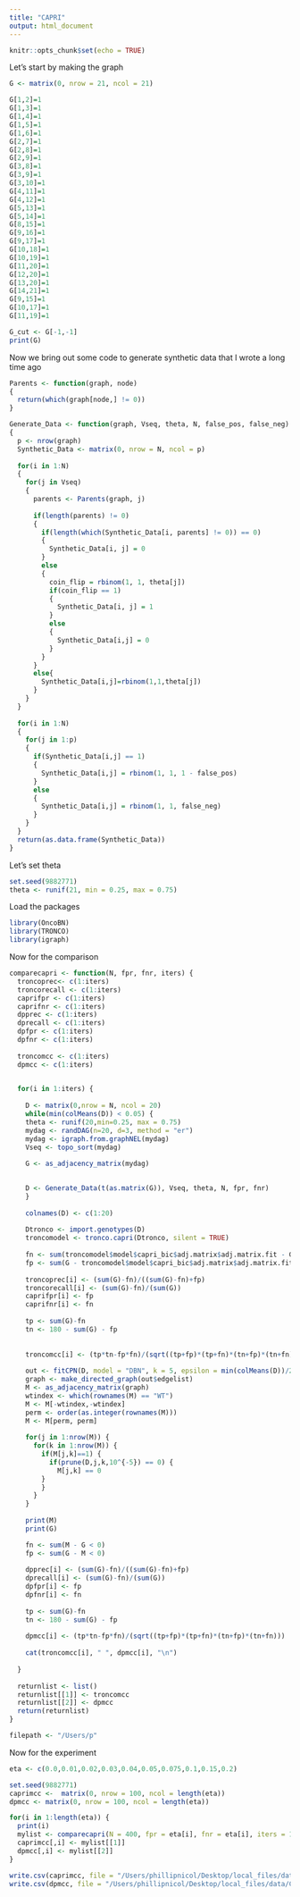 ```yaml
---
title: "CAPRI"
output: html_document
---
```


```r
knitr::opts_chunk$set(echo = TRUE)
```

Let's start by making the graph 

```r
G <- matrix(0, nrow = 21, ncol = 21)

G[1,2]=1
G[1,3]=1
G[1,4]=1
G[1,5]=1
G[1,6]=1
G[2,7]=1
G[2,8]=1
G[2,9]=1
G[3,8]=1
G[3,9]=1
G[3,10]=1
G[4,11]=1
G[4,12]=1
G[5,13]=1
G[5,14]=1
G[8,15]=1
G[9,16]=1
G[9,17]=1
G[10,18]=1
G[10,19]=1
G[11,20]=1
G[12,20]=1
G[13,20]=1
G[14,21]=1
G[9,15]=1
G[10,17]=1
G[11,19]=1

G_cut <- G[-1,-1]
print(G)

```


Now we bring out some code to generate synthetic data that I wrote a long time ago
```r
Parents <- function(graph, node)
{
  return(which(graph[node,] != 0))
}

Generate_Data <- function(graph, Vseq, theta, N, false_pos, false_neg)
{
  p <- nrow(graph)
  Synthetic_Data <- matrix(0, nrow = N, ncol = p)
  
  for(i in 1:N)
  {
    for(j in Vseq)
    {
      parents <- Parents(graph, j)
      
      if(length(parents) != 0)
      {
        if(length(which(Synthetic_Data[i, parents] != 0)) == 0)
        {
          Synthetic_Data[i, j] = 0
        }
        else
        {
          coin_flip = rbinom(1, 1, theta[j])
          if(coin_flip == 1)
          {
            Synthetic_Data[i, j] = 1
          }
          else
          {
            Synthetic_Data[i,j] = 0
          }
        }
      }
      else{
        Synthetic_Data[i,j]=rbinom(1,1,theta[j])
      }
    }
  }
  
  for(i in 1:N)
  {
    for(j in 1:p)
    {
      if(Synthetic_Data[i,j] == 1)
      {
        Synthetic_Data[i,j] = rbinom(1, 1, 1 - false_pos)
      }
      else
      {
        Synthetic_Data[i,j] = rbinom(1, 1, false_neg)
      }
    }
  }
  return(as.data.frame(Synthetic_Data))
}
```


Let's set theta
```r
set.seed(9882771)
theta <- runif(21, min = 0.25, max = 0.75)
```

Load the packages 
```r
library(OncoBN)
library(TRONCO)
library(igraph)
```

Now for the comparison 

```r
comparecapri <- function(N, fpr, fnr, iters) {
  troncoprec<- c(1:iters)
  troncorecall <- c(1:iters)
  caprifpr <- c(1:iters)
  caprifnr <- c(1:iters)
  dpprec <- c(1:iters)
  dprecall <- c(1:iters)
  dpfpr <- c(1:iters)
  dpfnr <- c(1:iters)
  
  troncomcc <- c(1:iters)
  dpmcc <- c(1:iters) 

  
  for(i in 1:iters) {
    
    D <- matrix(0,nrow = N, ncol = 20)
    while(min(colMeans(D)) < 0.05) {
    theta <- runif(20,min=0.25, max = 0.75)
    mydag <- randDAG(n=20, d=3, method = "er")
    mydag <- igraph.from.graphNEL(mydag)
    Vseq <- topo_sort(mydag)
  
    G <- as_adjacency_matrix(mydag)  

  
    D <- Generate_Data(t(as.matrix(G)), Vseq, theta, N, fpr, fnr)       
    }
    
    colnames(D) <- c(1:20)
    
    Dtronco <- import.genotypes(D)
    troncomodel <- tronco.capri(Dtronco, silent = TRUE)
    
    fn <- sum(troncomodel$model$capri_bic$adj.matrix$adj.matrix.fit - G  < 0)
    fp <- sum(G - troncomodel$model$capri_bic$adj.matrix$adj.matrix.fit  < 0)
    
    troncoprec[i] <- (sum(G)-fn)/((sum(G)-fn)+fp)
    troncorecall[i] <- (sum(G)-fn)/(sum(G))
    caprifpr[i] <- fp
    caprifnr[i] <- fn
    
    tp <- sum(G)-fn
    tn <- 180 - sum(G) - fp
    
    
    troncomcc[i] <- (tp*tn-fp*fn)/(sqrt((tp+fp)*(tp+fn)*(tn+fp)*(tn+fn)))
    
    out <- fitCPN(D, model = "DBN", k = 5, epsilon = min(colMeans(D))/2, verbose = FALSE)
    graph <- make_directed_graph(out$edgelist)
    M <- as_adjacency_matrix(graph)
    wtindex <- which(rownames(M) == "WT")
    M <- M[-wtindex,-wtindex]
    perm <- order(as.integer(rownames(M)))
    M <- M[perm, perm]
    
    for(j in 1:nrow(M)) {
      for(k in 1:nrow(M)) {
        if(M[j,k]==1) {
          if(prune(D,j,k,10^{-5}) == 0) {
            M[j,k] == 0
        }
        }
      }
    }
    
    print(M)
    print(G)

    fn <- sum(M - G < 0)
    fp <- sum(G - M < 0)
    
    dpprec[i] <- (sum(G)-fn)/((sum(G)-fn)+fp)
    dprecall[i] <- (sum(G)-fn)/(sum(G))
    dpfpr[i] <- fp
    dpfnr[i] <- fn
    
    tp <- sum(G)-fn
    tn <- 180 - sum(G) - fp
    
    dpmcc[i] <- (tp*tn-fp*fn)/(sqrt((tp+fp)*(tp+fn)*(tn+fp)*(tn+fn)))
    
    cat(troncomcc[i], " ", dpmcc[i], "\n")
    
  }
  
  returnlist <- list()
  returnlist[[1]] <- troncomcc
  returnlist[[2]] <- dpmcc
  return(returnlist)
}
```

```r
filepath <- "/Users/p"
```

Now for the experiment 
```r
eta <- c(0.0,0.01,0.02,0.03,0.04,0.05,0.075,0.1,0.15,0.2)

set.seed(9882771)
caprimcc <-  matrix(0, nrow = 100, ncol = length(eta))
dpmcc <- matrix(0, nrow = 100, ncol = length(eta))

for(i in 1:length(eta)) {
  print(i)
  mylist <- comparecapri(N = 400, fpr = eta[i], fnr = eta[i], iters = 100)
  caprimcc[,i] <- mylist[[1]]
  dpmcc[,i] <- mylist[[2]]
}

write.csv(caprimcc, file = "/Users/phillipnicol/Desktop/local_files/data/CPN_DP_DATA/caprimcc.csv")
write.csv(dpmcc, file = "/Users/phillipnicol/Desktop/local_files/data/CPN_DP_DATA/dpmcc.csv")

```


